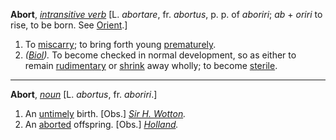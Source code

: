 '''Abort''', ''[[intransitive verb (part of speech)|intransitive verb]]'' [L. ''abortare'', fr. ''abortus'', p. p. of ''aboriri''; ''ab'' + ''oriri'' to rise, to be born. See [[Orient]].]

<ol>
<li>To [[miscarry]]; to bring forth young [[prematurely]].

<li> ''([[Biol (subject)|Biol]]).'' To become checked in normal development, so as either to remain [[rudimentary]] or [[shrink]] away wholly; to become [[sterile]].
</ol>
-----
'''Abort''', ''[[noun (part of speech)|noun]]'' [L. ''abortus'', fr. ''aboriri''.]

<ol>
<li>An [[untimely]] birth. [Obs.] ''[[Sir H. Wotton (source)|Sir H. Wotton]].''

<li> An [[aborted]] offspring. [Obs.] ''[[Holland (source)|Holland]].''
</ol>